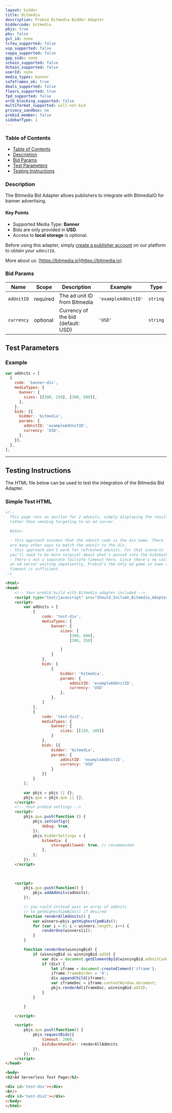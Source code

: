 ```yaml
---
layout: bidder
title: Bitmedia
description: Prebid Bitmedia Bidder Adapter
biddercode: bitmedia
pbjs: true
pbs: false
gvl_id: none
tcfeu_supported: false
usp_supported: false
coppa_supported: false
gpp_sids: none
schain_supported: false
dchain_supported: false
userId: none
media_types: banner
safeframes_ok: true
deals_supported: false
floors_supported: true
fpd_supported: false
ortb_blocking_supported: false
multiformat_supported: will-not-bid
privacy_sandbox: no
prebid_member: false
sidebarType: 1
---
```



### Table of Contents

- [Table of Contents](#table-of-contents)
- [Description](#description)
- [Bid Params](#bid-params)
- [Test Parameters](#test-parameters)
- [Testing Instructions](#testing-instructions)



### Description

The Bitmedia Bid Adapter allows publishers to integrate with BitmediaIO for banner advertising.

#### Key Points

- Supported Media Type: **Banner**
- Bids are only provided in **USD**.
- Access to **local storage** is optional.

Before using this adapter, simply [create a publisher account](https://bitmedia.io/become-a-publisher) on our platform to obtain your `adUnitID`.

More about us: [https://bitmedia.io](https://bitmedia.io)



### Bid Params


| Name         | Scope    | Description                        | Example           | Type     |
|--------------|----------|------------------------------------|-------------------|----------|
| `adUnitID`   | required | The ad unit ID from Bitmedia       | `'exampleAdUnitID'` | `string` |
| `currency`   | optional | Currency of the bid (default: USD) | `'USD'`           | `string` |



## Test Parameters
### Example

```javascript
var adUnits = [
  {
    code: 'banner-div',
    mediaTypes: {
      banner: {
        sizes: [[300, 250], [300, 600]],
      },
    },
    bids: [{
      bidder: 'bitmedia',
      params: {
        adUnitID: 'exampleAdUnitID',
        currency: 'USD',
      },
    }],
  },
];
```

---

## Testing Instructions

The HTML file below can be used to test the integration of the Bitmedia Bid Adapter.

### Simple Test HTML

<StorageAllowed />

```html
<!--
  This page runs an auction for 2 adunits, simply displaying the results
  rather than sending targeting to an ad server.

  Notes:

  - this approach assumes that the adunit.code is the div name. There
  are many other ways to match the adunit to the div.
  - this approach won't work for refreshed adunits. For that scenario
  you'll need to be more surgical about what's passed into the bidsbackhandler.
  - there's not a separate failsafe timeout here. Since there's no call to
  an ad server waiting impatiently, Prebid's the only ad game in town and its
  timeout is sufficient.
-->

<html>
<head>
    <!-- Your prebid build with Bitmedia adapter included -->
    <script type="text/javascript" src="Should_Include_Bitmedia_Adapter/prebid.js" async></script>
    <script>
        var adUnits = [
            {
                code: 'test-div',
                mediaTypes: {
                    banner: {
                        sizes: [
                            [300, 600],
                            [300, 250]

                        ]
                    }
                },
                bids: [
                    {
                        bidder: 'bitmedia',
                        params: {
                            adUnitID: 'exampleAdUnitID',
                            currency: 'USD'
                        },
                    },
                ]
            },
            {
                code: 'test-div2',
                mediaTypes: {
                    banner: {
                        sizes: [[320, 100]]
                    }
                },
                bids: [{
                    bidder: 'bitmedia',
                    params: {
                        adUnitID: 'exampleAdUnitID',
                        currency: 'USD'
                    }
                }]
            }
        ];

        var pbjs = pbjs || {};
        pbjs.que = pbjs.que || [];
    </script>
    <!-- Your prebid settings -->
    <script>
        pbjs.que.push(function () {
            pbjs.setConfig({
                debug: true,
            });
            pbjs.bidderSettings = {
                bitmedia: {
                    storageAllowed: true, // recommended
                },
            };
        });
    </script>

    
    
    <script>
        pbjs.que.push(function() {
            pbjs.addAdUnits(adUnits);
        });

        // you could instead pass an array of adUnits
        // to getHighestCpmBids() if desired
        function renderAllAdUnits() {
            var winners=pbjs.getHighestCpmBids();
            for (var i = 0; i < winners.length; i++) {
                renderOne(winners[i]);
            }
        }

        function renderOne(winningBid) {
            if (winningBid && winningBid.adId) {
                var div = document.getElementById(winningBid.adUnitCode);
                if (div) {
                    let iframe = document.createElement('iframe');
                    iframe.frameBorder = '0';
                    div.appendChild(iframe);
                    var iframeDoc = iframe.contentWindow.document;
                    pbjs.renderAd(iframeDoc, winningBid.adId);
                }
            }

        }

    </script>

    <script>
        pbjs.que.push(function() {
            pbjs.requestBids({
                timeout: 2000,
                bidsBackHandler: renderAllAdUnits
            });
        });
    </script>
</head>

<body>
<h2>Ad Serverless Test Page</h2>

<div id='test-div'></div>
<br/>
<div id='test-div2'></div>
</body>
</html>
```

